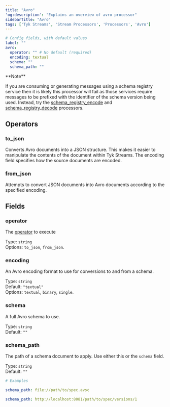 ```yaml
---
title: "Avro"
'og:description': "Explains an overview of avro processor"
sidebarTitle: "Avro"
tags: ['Tyk Streams', 'Stream Processors', 'Processors', 'Avro']
---
```


```yml
# Config fields, with default values
label: ""
avro:
  operator: "" # No default (required)
  encoding: textual
  schema: ""
  schema_path: ""
```


<Warning>
**Note**

If you are consuming or generating messages using a schema registry service then it is likely this processor will fail as those services require messages to be prefixed with the identifier of the schema version being used. Instead, try the [schema_registry_encode](/5.5/product-stack/tyk-streaming/configuration/processors/schema-registry-encode) and [schema_registry_decode](/5.5/product-stack/tyk-streaming/configuration/processors/schema-registry-decode) processors.
</Warning>


## Operators

### to_json

Converts Avro documents into a JSON structure. This makes it easier to
manipulate the contents of the document within Tyk Streams. The encoding field
specifies how the source documents are encoded.


### from_json

Attempts to convert JSON documents into Avro documents according to the
specified encoding.

## Fields

### operator

The [operator](/5.5/#operators) to execute


Type: `string`  
Options: `to_json`, `from_json`.

### encoding

An Avro encoding format to use for conversions to and from a schema.


Type: `string`  
Default: `"textual"`  
Options: `textual`, `binary`, `single`.

### schema

A full Avro schema to use.


Type: `string`  
Default: `""`  

### schema_path

The path of a schema document to apply. Use either this or the `schema` field.


Type: `string`  
Default: `""`  

```yml
# Examples

schema_path: file://path/to/spec.avsc

schema_path: http://localhost:8081/path/to/spec/versions/1
```

